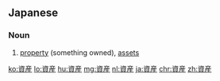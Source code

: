 {{also|資產|资产}}
==Japanese==
{{ja-kanjitab|し|さん|yomi=on}}
{{wikipedia|lang=ja}}

===Noun===
{{ja-noun|しさん}}

# [[property]] (something owned), [[assets]]
#: {{ja-usex|不動産等の大切な資産をお持ちの方々|ふどうさん など の たいせつ な しさん を おもち の かたがた|those who hold valuable assets such as real estate}}

[[ko:資産]]
[[lo:資産]]
[[hu:資産]]
[[mg:資産]]
[[nl:資産]]
[[ja:資産]]
[[chr:資産]]
[[zh:資産]]